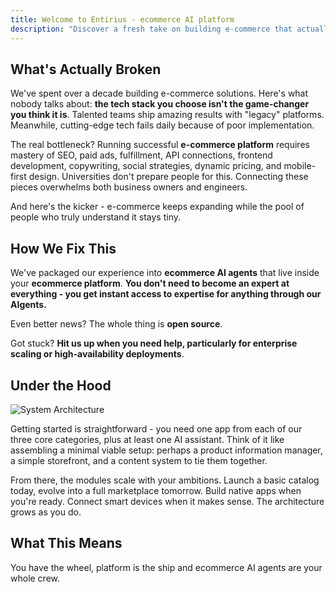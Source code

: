 ```yaml
---
title: Welcome to Entirius - ecommerce AI platform
description: "Discover a fresh take on building e-commerce that actually works (autonomously)"
---
```


## What's Actually Broken

We've spent over a decade building e-commerce solutions. Here's what nobody talks about: **the tech stack you choose isn't the game-changer you think it is**. Talented teams ship amazing results with "legacy" platforms. Meanwhile, cutting-edge tech fails daily because of poor implementation.

The real bottleneck? Running successful **e-commerce platform** requires mastery of SEO, paid ads, fulfillment, API connections, frontend development, copywriting, social strategies, dynamic pricing, and mobile-first design. Universities don't prepare people for this. Connecting these pieces overwhelms both business owners and engineers.

And here's the kicker - e-commerce keeps expanding while the pool of people who truly understand it stays tiny.

## How We Fix This

We've packaged our experience into **ecommerce AI agents** that live inside your **ecommerce platform**. **You don't need to become an expert at everything - you get instant access to expertise for anything through our AIgents.**

Even better news? The whole thing is **open source**.

Got stuck? **Hit us up when you need help, particularly for enterprise scaling or high-availability deployments**.

## Under the Hood

![System Architecture](/images/entirius-base-big-picture.drawio.svg)

Getting started is straightforward - you need one app from each of our three core categories, plus at least one AI assistant. Think of it like assembling a minimal viable setup: perhaps a product information manager, a simple storefront, and a content system to tie them together.

From there, the modules scale with your ambitions. Launch a basic catalog today, evolve into a full marketplace tomorrow. Build native apps when you're ready. Connect smart devices when it makes sense. The architecture grows as you do.

## What This Means

You have the wheel, platform is the ship and ecommerce AI agents are your whole crew.
